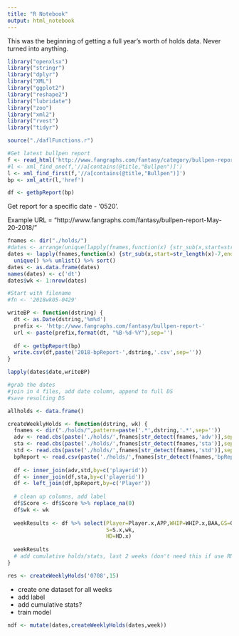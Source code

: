 ---
title: "R Notebook"
output: html_notebook
---
This was the beginning of getting a full year's worth of holds data.  Never turned into anything.
```{r}
library("openxlsx")
library("stringr")
library("dplyr")
library("XML")
library("ggplot2")
library("reshape2")
library("lubridate")
library("zoo")
library("xml2")
library("rvest")
library("tidyr")

source("./daflFunctions.r")
```

```{r}
#Get latest bullpen report
f <- read_html('http://www.fangraphs.com/fantasy/category/bullpen-report/')
#l <- xml_find_one(f,'//a[contains(@title,"Bullpen")]')
l <- xml_find_first(f,'//a[contains(@title,"Bullpen")]')
bp <- xml_attr(l,'href')

df <- getbpReport(bp)

```
Get report for a specific date - '0520'.

Example URL = "http://www.fangraphs.com/fantasy/bullpen-report-May-20-2018/"

```{r}
fnames <- dir("./holds/")
#dates <- arrange(unique(lapply(fnames,function(x) {str_sub(x,start=str_length(x)-7,end=-5)})))
dates <- lapply(fnames,function(x) {str_sub(x,start=str_length(x)-7,end=-5)}) %>% 
  unique() %>% unlist() %>% sort()
dates <- as.data.frame(dates)
names(dates) <- c('dt')
dates$wk <- 1:nrow(dates)

#Start with filename
#fn <- '2018wk05-0429'

writeBP <- function(dstring) {
  dt <- as.Date(dstring,'%m%d')
  prefix <- 'http://www.fangraphs.com/fantasy/bullpen-report-'
  url <- paste(prefix,format(dt, "%B-%d-%Y"),sep='')
  
  df <- getbpReport(bp)
  write.csv(df,paste('2018-bpReport-',dstring,'.csv',sep=''))
}

```

```{r}
lapply(dates$date,writeBP)
```

```{r}
#grab the dates
#join in 4 files, add date column, append to full DS
#save resulting DS

allholds <- data.frame()

createWeeklyHolds <- function(dstring, wk) {
  fnames <- dir("./holds/",pattern=paste('.*',dstring,'.*',sep=''))
  adv <- read.cbs(paste('./holds/',fnames[str_detect(fnames,'adv')],sep=''))
  sta <- read.cbs(paste('./holds/',fnames[str_detect(fnames,'sta')],sep=''))
  std <- read.cbs(paste('./holds/',fnames[str_detect(fnames,'std')],sep=''))
  bpReport <- read.csv(paste('./holds/',fnames[str_detect(fnames,'bpReport')],sep=''))
  
  df <- inner_join(adv,std,by=c('playerid'))
  df <- inner_join(df,sta,by=c('playerid'))
  df <- left_join(df,bpReport,by=c('Player'))
  
  # clean up columns, add label
  df$Score <- df$Score %>% replace_na(0)
  df$wk <- wk
  
  weekResults <- df %>% select(Player=Player.x,APP,WHIP=WHIP.x,BAA,GS=GS.x,Score,Kd9,
                               S=S.x,wk,
                               HD=HD.x)
  
  weekResults
  # add cumulative holds/stats, last 2 weeks (don't need this if use RNN)
}
```

```{r}
res <- createWeeklyHolds('0708',15)
```
- create one dataset for all weeks
- add label
- add cumulative stats?
- train model
```{r}
ndf <- mutate(dates,createWeeklyHolds(dates,week))

```


